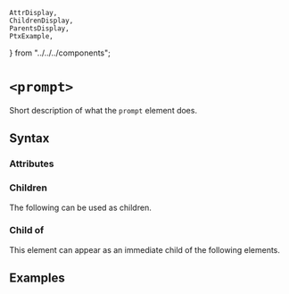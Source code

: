     AttrDisplay,
    ChildrenDisplay,
    ParentsDisplay,
    PtxExample,
} from "../../../components";

# `<prompt>`

Short description of what the `prompt` element does.

## Syntax

### Attributes

<AttrDisplay name="prompt" />

### Children

The following can be used as children.

<ChildrenDisplay name="prompt" />

### Child of

This element can appear as an immediate child of the following elements.

<ParentsDisplay name="prompt" />

## Examples

    